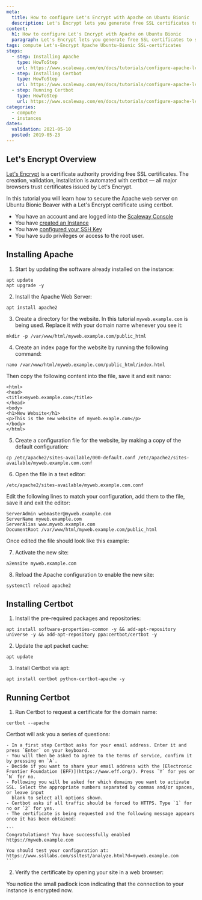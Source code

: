```yaml
---
meta:
  title: How to configure Let's Encrypt with Apache on Ubuntu Bionic
  description: Let's Encrypt lets you generate free SSL certificates to secure the connection between client and server
content:
  h1: How to configure Let's Encrypt with Apache on Ubuntu Bionic
  paragraph: Let's Encrypt lets you generate free SSL certificates to secure the connection between client and server
tags: compute Let's-Encrypt Apache Ubuntu-Bionic SSL-certificates
steps:
  - step: Installing Apache
    type: HowToStep
    url: https://www.scaleway.com/en/docs/tutorials/configure-apache-lets-encrypt/#-Installing-Apache
  - step: Installing Certbot
    type: HowToStep
    url: https://www.scaleway.com/en/docs/tutorials/configure-apache-lets-encrypt/#-Installing-Certbot
  - step: Running Certbot
    type: HowToStep
    url: https://www.scaleway.com/en/docs/tutorials/configure-apache-lets-encrypt/#-Running-Certbot
categories:
  - compute
  - instances
dates:
  validation: 2021-05-10
  posted: 2019-05-23
---
```


## Let's Encrypt Overview

[Let's Encrypt](https://letsencrypt.org/) is a certificate authority providing free SSL certificates. The creation, validation, installation is automated with certbot — all major browsers trust certificates issued by Let's Encrypt.

In this tutorial you will learn how to secure the Apache web server on Ubuntu Bionic Beaver with a Let's Encrypt certificate using certbot.

<Message type="requirement">

- You have an account and are logged into the [Scaleway Console](https://console.scaleway.com)
- You have [created an Instance](/compute/instances/how-to/create-an-instance/)
- You have [configured your SSH Key](/console/my-project/how-to/create-ssh-key)
- You have sudo privileges or access to the root user.

</Message> 

## Installing Apache

1. Start by updating the software already installed on the instance:

  ```
  apt update
  apt upgrade -y
  ```

2. Install the Apache Web Server:

  ```
  apt install apache2
  ```

3. Create a directory for the website. In this tutorial `myweb.example.com` is being used. Replace it with your domain name whenever you see it:

  ```
  mkdir -p /var/www/html/myweb.example.com/public_html
  ```

4. Create an index page for the website by running the following command:

  ```
  nano /var/www/html/myweb.example.com/public_html/index.html
  ```

  Then copy the following content into the file, save it and exit nano:

  ```
  <html>
  <head>
  <title>myweb.example.com</title>
  </head>
  <body>
  <h1>New Website</h1>
  <p>This is the new website of myweb.exaple.com</p>
  </body>
  </html>
  ```

5. Create a configuration file for the website, by making a copy of the default configuration:

  ```
  cp /etc/apache2/sites-available/000-default.conf /etc/apache2/sites-available/myweb.example.com.conf
  ```

6. Open the file in a text editor:

  ```
  /etc/apache2/sites-available/myweb.example.com.conf
  ```

  Edit the following lines to match your configuration, add them to the file, save it and exit the editor:

  ```
  ServerAdmin webmaster@myweb.example.com
  ServerName myweb.example.com
  ServerAlias www.myweb.example.com
  DocumentRoot /var/www/html/myweb.example.com/public_html
  ```

  Once edited the file should look like this example:

  <Lightbox src="scaleway-config_apache.png" alt="" />

7. Activate the new site:

  ```
  a2ensite myweb.example.com
  ```

8. Reload the Apache configuration to enable the new site:

  ```
  systemctl reload apache2
  ```

## Installing Certbot

1. Install the pre-required packages and repositories:

  ```
  apt install software-properties-common -y && add-apt-repository universe -y && add-apt-repository ppa:certbot/certbot -y
  ```

2. Update the apt packet cache:

  ```
  apt update
  ```

3. Install Certbot via apt:

  ```
  apt install certbot python-certbot-apache -y
  ```

## Running Certbot

1. Run Certbot to request a certificate for the domain name:

  ```
  certbot --apache
  ```

  Certbot will ask you a series of questions:

    - In a first step Certbot asks for your email address. Enter it and press `Enter` on your keyboard.
    - You will then be asked to agree to the terms of service, confirm it by pressing on `A`.
    - Decide if you want to share your email address with the [Electronic Frontier Foundation (EFF)](https://www.eff.org/). Press `Y` for yes or `N` for no.
    - Following you will be asked for which domains you want to activate SSL. Select the appropriate numbers separated by commas and/or spaces, or leave input
      blank to select all options shown.
    - Certbot asks if all traffic should be forced to HTTPS. Type `1` for no or `2` for yes.
    - The certificate is being requested and the following message appears once it has been obtained:

    ```
    Congratulations! You have successfully enabled https://myweb.example.com

    You should test your configuration at:
    https://www.ssllabs.com/ssltest/analyze.html?d=myweb.example.com
    ```

2. Verify the certificate by opening your site in a web browser:

  <Lightbox src="scaleway-ssl_enabled.png" alt="" />

You notice the small padlock icon indicating that the connection to your instance is encrypted now.
